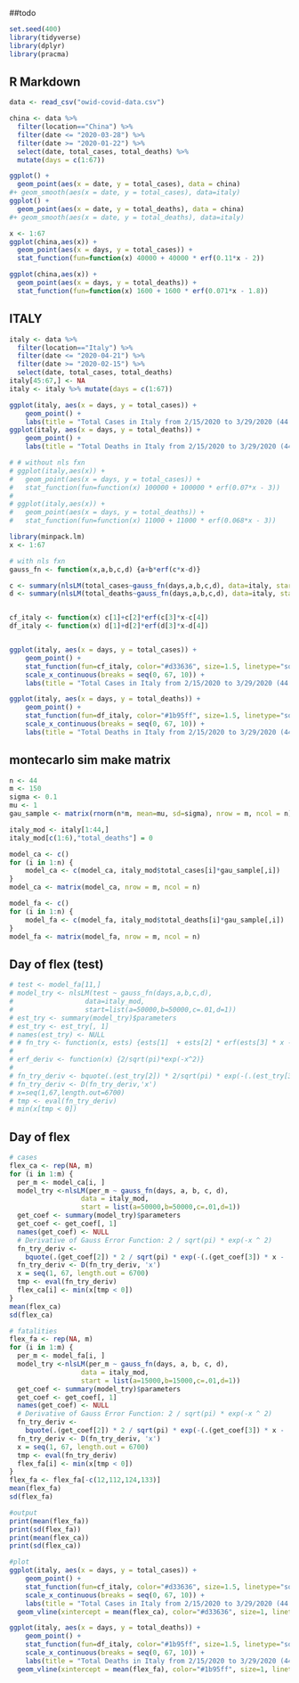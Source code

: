 ##todo

```r
set.seed(400)
library(tidyverse)
library(dplyr)
library(pracma)
```

## R Markdown

```r
data <- read_csv("owid-covid-data.csv")
```

```r
china <- data %>% 
  filter(location=="China") %>% 
  filter(date <= "2020-03-28") %>% 
  filter(date >= "2020-01-22") %>% 
  select(date, total_cases, total_deaths) %>% 
  mutate(days = c(1:67))
```

```r
ggplot() +
  geom_point(aes(x = date, y = total_cases), data = china)
#+ geom_smooth(aes(x = date, y = total_cases), data=italy)
ggplot() +
  geom_point(aes(x = date, y = total_deaths), data = china)
#+ geom_smooth(aes(x = date, y = total_deaths), data=italy)
```

```r
x <- 1:67
ggplot(china,aes(x)) +
  geom_point(aes(x = days, y = total_cases)) +
  stat_function(fun=function(x) 40000 + 40000 * erf(0.11*x - 2))

ggplot(china,aes(x)) +
  geom_point(aes(x = days, y = total_deaths)) +
  stat_function(fun=function(x) 1600 + 1600 * erf(0.071*x - 1.8))
```



## ITALY



```r
italy <- data %>% 
  filter(location=="Italy") %>% 
  filter(date <= "2020-04-21") %>%
  filter(date >= "2020-02-15") %>%
  select(date, total_cases, total_deaths) 
italy[45:67,] <- NA
italy <- italy %>% mutate(days = c(1:67))
```

```r
ggplot(italy, aes(x = days, y = total_cases)) + 
    geom_point() + 
    labs(title = "Total Cases in Italy from 2/15/2020 to 3/29/2020 (44 days)", x = "Days", y = "Total Cases")
ggplot(italy, aes(x = days, y = total_deaths)) +
    geom_point() + 
    labs(title = "Total Deaths in Italy from 2/15/2020 to 3/29/2020 (44 days)", x = "Days", y = "Total Deaths")

```

```r
# # without nls fxn
# ggplot(italy,aes(x)) +
#   geom_point(aes(x = days, y = total_cases)) +
#   stat_function(fun=function(x) 100000 + 100000 * erf(0.07*x - 3))
# 
# ggplot(italy,aes(x)) +
#   geom_point(aes(x = days, y = total_deaths)) +
#   stat_function(fun=function(x) 11000 + 11000 * erf(0.068*x - 3))

```

```r
library(minpack.lm)
x <- 1:67

# with nls fxn
gauss_fn <- function(x,a,b,c,d) {a+b*erf(c*x-d)}

c <- summary(nlsLM(total_cases~gauss_fn(days,a,b,c,d), data=italy, start=list(a=50000,b=50000,c=.01,d=1)))$parameters
d <- summary(nlsLM(total_deaths~gauss_fn(days,a,b,c,d), data=italy, start=list(a=10000,b=10000,c=.01,d=1)))$parameters


cf_italy <- function(x) c[1]+c[2]*erf(c[3]*x-c[4])
df_italy <- function(x) d[1]+d[2]*erf(d[3]*x-d[4])


ggplot(italy, aes(x = days, y = total_cases)) + 
    geom_point() + 
    stat_function(fun=cf_italy, color="#d33636", size=1.5, linetype="solid") +
    scale_x_continuous(breaks = seq(0, 67, 10)) +
    labs(title = "Total Cases in Italy from 2/15/2020 to 3/29/2020 (44 days)", x = "Days", y = "Total Cases")

ggplot(italy, aes(x = days, y = total_deaths)) +
    geom_point() + 
    stat_function(fun=df_italy, color="#1b95ff", size=1.5, linetype="solid") +
    scale_x_continuous(breaks = seq(0, 67, 10)) +
    labs(title = "Total Deaths in Italy from 2/15/2020 to 3/29/2020 (44 days)", x = "Days", y = "Total Deaths")
```

## montecarlo sim make matrix

```r
n <- 44
m <- 150
sigma <- 0.1
mu <- 1
gau_sample <- matrix(rnorm(n*m, mean=mu, sd=sigma), nrow = m, ncol = n)

italy_mod <- italy[1:44,]
italy_mod[c(1:6),"total_deaths"] = 0

model_ca <- c()
for (i in 1:n) {
    model_ca <- c(model_ca, italy_mod$total_cases[i]*gau_sample[,i])
}
model_ca <- matrix(model_ca, nrow = m, ncol = n)

model_fa <- c()
for (i in 1:n) {
    model_fa <- c(model_fa, italy_mod$total_deaths[i]*gau_sample[,i])
}
model_fa <- matrix(model_fa, nrow = m, ncol = n)
```

## Day of flex (test)

```r
# test <- model_fa[11,]
# model_try <- nlsLM(test ~ gauss_fn(days,a,b,c,d), 
#                  data=italy_mod, 
#                  start=list(a=50000,b=50000,c=.01,d=1))
# est_try <- summary(model_try)$parameters
# est_try <- est_try[, 1]
# names(est_try) <- NULL
# # fn_try <- function(x, ests) {ests[1]  + ests[2] * erf(ests[3] * x - ests[4])}
# 
# erf_deriv <- function(x) {2/sqrt(pi)*exp(-x^2)}
# 
# fn_try_deriv <- bquote(.(est_try[2]) * 2/sqrt(pi) * exp(-(.(est_try[3]) * x - .(est_try[4]))^2))
# fn_try_deriv <- D(fn_try_deriv,'x')
# x=seq(1,67,length.out=6700)
# tmp <- eval(fn_try_deriv)
# min(x[tmp < 0])
```

## Day of flex

```r
# cases
flex_ca <- rep(NA, m)
for (i in 1:m) {
  per_m <- model_ca[i, ]
  model_try <-nlsLM(per_m ~ gauss_fn(days, a, b, c, d),
                  data = italy_mod,
                  start = list(a=50000,b=50000,c=.01,d=1))
  get_coef <- summary(model_try)$parameters
  get_coef <- get_coef[, 1]
  names(get_coef) <- NULL
  # Derivative of Gauss Error Function: 2 / sqrt(pi) * exp(-x ^ 2)
  fn_try_deriv <-
    bquote(.(get_coef[2]) * 2 / sqrt(pi) * exp(-(.(get_coef[3]) * x - .(get_coef[4])) ^ 2))
  fn_try_deriv <- D(fn_try_deriv, 'x')
  x = seq(1, 67, length.out = 6700)
  tmp <- eval(fn_try_deriv)
  flex_ca[i] <- min(x[tmp < 0])
}
mean(flex_ca)
sd(flex_ca)
```

```r
# fatalities
flex_fa <- rep(NA, m)
for (i in 1:m) {
  per_m <- model_fa[i, ]
  model_try <-nlsLM(per_m ~ gauss_fn(days, a, b, c, d),
                  data = italy_mod,
                  start = list(a=15000,b=15000,c=.01,d=1))
  get_coef <- summary(model_try)$parameters
  get_coef <- get_coef[, 1]
  names(get_coef) <- NULL
  # Derivative of Gauss Error Function: 2 / sqrt(pi) * exp(-x ^ 2)
  fn_try_deriv <-
    bquote(.(get_coef[2]) * 2 / sqrt(pi) * exp(-(.(get_coef[3]) * x - .(get_coef[4])) ^ 2))
  fn_try_deriv <- D(fn_try_deriv, 'x')
  x = seq(1, 67, length.out = 6700)
  tmp <- eval(fn_try_deriv)
  flex_fa[i] <- min(x[tmp < 0])
}
flex_fa <- flex_fa[-c(12,112,124,133)]
mean(flex_fa)
sd(flex_fa)
```

```r
#output
print(mean(flex_fa))
print(sd(flex_fa))
print(mean(flex_ca))
print(sd(flex_ca))
```

```r
#plot
ggplot(italy, aes(x = days, y = total_cases)) + 
    geom_point() + 
    stat_function(fun=cf_italy, color="#d33636", size=1.5, linetype="solid") +
    scale_x_continuous(breaks = seq(0, 67, 10)) +
    labs(title = "Total Cases in Italy from 2/15/2020 to 3/29/2020 (44 days)", x = "Days", y = "Total Cases") + 
  geom_vline(xintercept = mean(flex_ca), color="#d33636", size=1, linetype="dashed")

ggplot(italy, aes(x = days, y = total_deaths)) +
    geom_point() + 
    stat_function(fun=df_italy, color="#1b95ff", size=1.5, linetype="solid") +
    scale_x_continuous(breaks = seq(0, 67, 10)) +
    labs(title = "Total Deaths in Italy from 2/15/2020 to 3/29/2020 (44 days)", x = "Days", y = "Total Deaths") + 
  geom_vline(xintercept = mean(flex_fa), color="#1b95ff", size=1, linetype="dashed")
```


